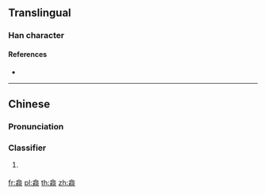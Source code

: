 ==Translingual==

===Han character===
{{Han char|rn=75|rad=木|as=11|sn=15|four=80921|canj=ORDMR|ids=⿱合柯}}

====References====
* {{Han ref|kx=0550.070|dkj=15437|hdz=21282.010|uh=6A16|ud=27158|bh=E5EF|bd=58863}}

----

==Chinese==
{{zh-forms}}

===Pronunciation===
{{zh-pron
|m=kē
|c=po1
|h=
|md=
|mn=
|w=
|mc=
|oc=
|cat=cls
}}

===Classifier===
{{zh-cls}}

# {{cx|Cantonese|lang=zh}} {{n-g|Classifier for plants or trees.}}
#: {{zh-usex|兩 樖 樹|two trees|C}}

[[fr:樖]]
[[pl:樖]]
[[th:樖]]
[[zh:樖]]